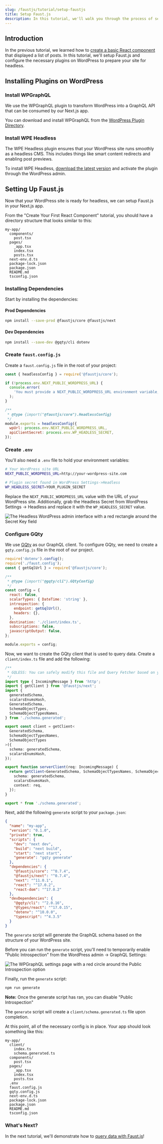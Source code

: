 ```yaml
---
slug: /faustjs/tutorial/setup-faustjs
title: Setup Faust.js
description: In this tutorial, we'll walk you through the process of setting up Faust.js for your WordPress site.
---
```


## Introduction

In the previous tutorial, we learned how to [create a basic React component](./first-react-component) that displayed a list of posts. In this tutorial, we'll setup Faust.js and configure the necessary plugins on WordPress to prepare your site for headless.

## Installing Plugins on WordPress

### Install WPGraphQL

We use the WPGraphQL plugin to transform WordPress into a GraphQL API that can be consumed by our Next.js app.

You can download and install WPGraphQL from the [WordPress Plugin Directory](https://wordpress.org/plugins/wp-graphql/).

### Install WPE Headless

The WPE Headless plugin ensures that your WordPress site runs smoothly as a headless CMS. This includes things like smart content redirects and enabling post previews.

To install WPE Headless, [download the latest version](https://wp-product-info.wpesvc.net/v1/plugins/wpe-headless?download) and activate the plugin through the WordPress admin.

## Setting Up Faust.js

Now that your WordPress site is ready for headless, we can setup Faust.js in your Next.js app.

From the "Create Your First React Component" tutorial, you should have a directory structure that looks similar to this:

```
my-app/
  components/
    post.tsx
  pages/
    _app.tsx
    index.tsx
    posts.tsx
  next-env.d.ts
  package-lock.json
  package.json
  README.md
  tsconfig.json
```

### Installing Dependencies

Start by installing the dependencies:

#### Prod Dependencies
```bash
npm install --save-prod @faustjs/core @faustjs/next
```

#### Dev Dependencies
```bash
npm install --save-dev @gqty/cli dotenv
```

### Create `faust.config.js`

Create a `faust.config.js` file in the root of your project:

```js title=faust.config.js
const { headlessConfig } = require('@faustjs/core');

if (!process.env.NEXT_PUBLIC_WORDPRESS_URL) {
  console.error(
    'You must provide a NEXT_PUBLIC_WORDPRESS_URL environment variable, did you forget to load your .env file?',
  );
}

/**
 * @type {import("@faustjs/core").HeadlessConfig}
 */
module.exports = headlessConfig({
  wpUrl: process.env.NEXT_PUBLIC_WORDPRESS_URL,
  apiClientSecret: process.env.WP_HEADLESS_SECRET,
});
```

### Create `.env`

You'll also need a `.env` file to hold your environment variables:

```bash
# Your WordPress site URL
NEXT_PUBLIC_WORDPRESS_URL=http://your-wordpress-site.com

# Plugin secret found in WordPress Settings->Headless
WP_HEADLESS_SECRET=YOUR_PLUGIN_SECRET
```

Replace the `NEXT_PUBLIC_WORDPRESS_URL` value with the URL of your WordPress site. Additionally, grab the Headless Secret from WordPress Settings -> Headless and replace it with the `WP_HEADLESS_SECRET` value.

<img
  src="../assets/img/headless-admin-secret.png"
  alt="The Headless WordPress admin interface with a red rectangle around the Secret Key field"
/>

### Configure GQty

We use [GQty](https://gqty.com) as our GraphQL client. To configure GQty, we need to create a `gqty.config.js` file in the root of our project.

```js title=gqty.config.js
require('dotenv').config();
require('./faust.config');
const { getGqlUrl } = require('@faustjs/core');

/**
 * @type {import("@gqty/cli").GQtyConfig}
 */
const config = {
  react: false,
  scalarTypes: { DateTime: 'string' },
  introspection: {
    endpoint: getGqlUrl(),
    headers: {},
  },
  destination: './client/index.ts',
  subscriptions: false,
  javascriptOutput: false,
};

module.exports = config;
```

Now, we want to create the GQty client that is used to query data. Create a `client/index.ts` file and add the following:

```ts title=client/index.ts
/**
 * GQLESS: You can safely modify this file and Query Fetcher based on your needs
 */
import type { IncomingMessage } from 'http';
import { getClient } from '@faustjs/next';
import {
  generatedSchema,
  scalarsEnumsHash,
  GeneratedSchema,
  SchemaObjectTypes,
  SchemaObjectTypesNames,
} from './schema.generated';

export const client = getClient<
  GeneratedSchema,
  SchemaObjectTypesNames,
  SchemaObjectTypes
>({
  schema: generatedSchema,
  scalarsEnumsHash,
});

export function serverClient(req: IncomingMessage) {
  return getClient<GeneratedSchema, SchemaObjectTypesNames, SchemaObjectTypes>({
    schema: generatedSchema,
    scalarsEnumsHash,
    context: req,
  });
}

export * from './schema.generated';
```

Next, add the following `generate` script to your `package.json`:

```json title=package.json {9}
{
  "name": "my-app",
  "version": "0.1.0",
  "private": true,
  "scripts": {
    "dev": "next dev",
    "build": "next build",
    "start": "next start",
    "generate": "gqty generate"
  },
  "dependencies": {
    "@faustjs/core": "^0.7.4",
    "@faustjs/next": "^0.7.4",
    "next": "^11.0.1",
    "react": "^17.0.2",
    "react-dom": "^17.0.2"
  },
  "devDependencies": {
    "@gqty/cli": "^2.0.16",
    "@types/react": "^17.0.15",
    "dotenv": "^10.0.0",
    "typescript": "^4.3.5"
  }
}

```

The `generate` script will generate the GraphQL schema based on the structure of your WordPress site.

Before you can run the `generate` script, you'll need to temporarily enable "Public Introspection" from the WordPress admin -> GraphQL Settings:

<img
  src="../assets/img/wpgraphql-introspection.png"
  alt="The WPGraphQL settings page with a red circle around the Public Introspection option"
/>

Finally, run the `generate` script:

```bash
npm run generate
```

**Note:** Once the generate script has ran, you can disable "Public Introspection"

The `generate` script will create a `client/schema.generated.ts` file upon completion.

At this point, all of the necessary config is in place. Your app should look something like this:

```
my-app/
  client/
    index.ts
    schema.generated.ts
  components/
    post.tsx
  pages/
    _app.tsx
    index.tsx
    posts.tsx
  .env
  faust.config.js
  gqty.config.js
  next-env.d.ts
  package-lock.json
  package.json
  README.md
  tsconfig.json
```

### What's Next?

In the next tutorial, we'll demonstrate how to [query data with Faust.js](./querying-data)!
